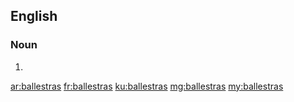 ==English==

===Noun===
{{head|en|noun plural form}}

# {{plural of|ballestra|lang=en}}

[[ar:ballestras]]
[[fr:ballestras]]
[[ku:ballestras]]
[[mg:ballestras]]
[[my:ballestras]]
